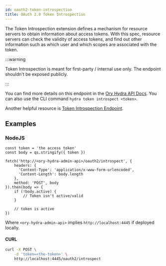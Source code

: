```yaml
---
id: oauth2-token-introspection
title: OAuth 2.0 Token Introspection
---
```


The Token Introspection extension defines a mechanism for resource servers to obtain information about access tokens. With this
spec, resource servers can check the validity of access tokens, and find out other information such as which user and which scopes
are associated with the token.

:::warning

Token Introspection is meant for first-party / internal use only. The endpoint shouldn't be exposed publicly.

:::

You can find more details on this endpoint in the [Ory Hydra API Docs](https://www.ory.sh/hydra/docs/reference/api). You can also
use the CLI command `hydra token introspect <token>`.

Another helpful resource is [Token Introspection Endpoint](https://www.oauth.com/oauth2-servers/token-introspection-endpoint/).

## Examples

### NodeJS

```
const token = 'the access token'
const body = qs.stringify({ token })

fetch('http://<ory-hydra-admin-api>/oauth2/introspect', {
    headers: {
      'Content-Type': 'application/x-www-form-urlencoded',
      'Content-Length': body.length
    },
    method: 'POST', body
}).then(body => {
    if (!body.active) {
        // Token isn't active/valid
    }

    // token is active
})
```

Where `<ory-hydra-admin-api>` implies `http://localhost:4445` if deployed locally.

#### CURL

```sh
curl -X POST \
    -d 'token=<the-token>' \
    http://localhost:4445/oauth2/introspect
```
